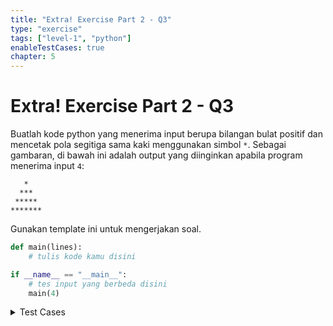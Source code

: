 ```yaml
---
title: "Extra! Exercise Part 2 - Q3"
type: "exercise"
tags: ["level-1", "python"]
enableTestCases: true
chapter: 5
---
```


# Extra! Exercise Part 2 - Q3

Buatlah kode python yang menerima input berupa bilangan bulat positif dan mencetak pola segitiga sama kaki menggunakan simbol `*`. Sebagai gambaran, di bawah ini adalah output yang diinginkan apabila program menerima input `4`:

```
   *
  ***
 *****
*******
```

Gunakan template ini untuk mengerjakan soal.

```python
def main(lines):
    # tulis kode kamu disini

if __name__ == "__main__":
    # tes input yang berbeda disini
    main(4)
```

<details>
<summary>Test Cases</summary>

```
Input:
4

Output:
   *
  ***
 *****
*******
```

```
Input:
2

Output:
 *
***
```

```
Input:
1

Output:
*
```

</details>
